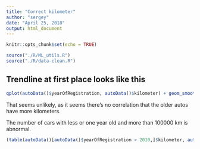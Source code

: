 ```yaml
---
title: "Correct kilometer"
author: "sergey"
date: "April 25, 2018"
output: html_document
---
```


```r
knitr::opts_chunk$set(echo = TRUE)
```

```r
source("./R/ML_utils.R")
source("./R/data-clean.R")
```

## Trendline at first place looks like this
```r
qplot(autoData()$yearOfRegistration, autoData()$kilometer) + geom_smooth()
```

That seems unlikely, as it seems there's no correlation that the older autos have more kilometers.  

The number of cars with less or one year old and more than 100000 km is abnormal.
```r
(table(autoData()[autoData()$yearOfRegistration > 2010,]$kilometer, autoData()[autoData()$yearOfRegistration > 2010,]$yearOfRegistration))
```